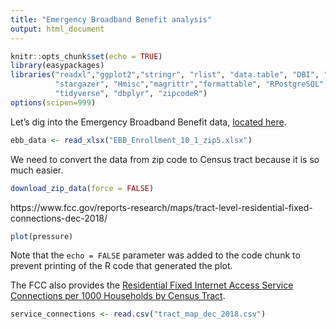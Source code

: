 ```yaml
---
title: "Emergency Broadband Benefit analysis"
output: html_document
---
```

```r
knitr::opts_chunk$set(echo = TRUE)
library(easypackages)
libraries("readxl","ggplot2","stringr", "rlist", "data.table", "DBI", "RSQLite",  
          "stargazer", "Hmisc","magrittr","formattable", "RPostgreSQL", "dplyr", 
          "tidyverse", "dbplyr", "zipcodeR")
options(scipen=999)

```

Let's dig into the Emergency Broadband Benefit data, [located here](https://www.usac.org/about/emergency-broadband-benefit-program/emergency-broadband-benefit-program-enrollments-and-claims-tracker/additional-ebb-program-data/). 


```r

ebb_data <- read_xlsx("EBB_Enrollment_10_1_zip5.xlsx")

```

We need to convert the data from zip code to Census tract because it is so much easier. 

```r

download_zip_data(force = FALSE)

```







https://www.fcc.gov/reports-research/maps/tract-level-residential-fixed-connections-dec-2018/

```r
plot(pressure)
```

Note that the `echo = FALSE` parameter was added to the code chunk to prevent printing of the R code that generated the plot.




The FCC also provides the [Residential Fixed Internet Access Service Connections per 1000 Households by Census Tract](https://www.fcc.gov/reports-research/maps/tract-level-residential-fixed-connections-dec-2018/). 

```r

service_connections <- read.csv("tract_map_dec_2018.csv")

```
